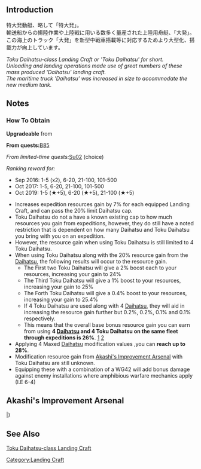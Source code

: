 {{EquipmentInfo|193}}

==Introduction==
特大発動艇、略して「特大発」。<br>
輸送船からの揚陸作業や上陸戦に用いる数多く量産された上陸用舟艇、「大発」。<br>
この海上のトラック「大発」を新型中戦車搭載等に対応するためより大型化、搭載力が向上しています。

''Toku Daihatsu-class Landing Craft or 'Toku Daihatsu' for short.''<br>
''Unloading and landing operations made use of great numbers of these mass produced 'Daihatsu' landing craft.''<br>
''The maritime truck 'Daihatsu' was increased in size to accommodate the new medium tank.''

==Notes==
<div class="mw-collapsible"><h3>How To Obtain</h3>
<div class="mw-collapsible-content">
'''Upgradeable''' from {{Equipment/Link|Daihatsu Landing Craft}}

'''From quests: '''[[Quests#B85|B85]]

''From limited-time quests: ''[[Quests/Seasonal#Su02|Su02]] (choice)

''Ranking reward for:''
* Sep 2016: 1-5 (x2), 6-20, 21-100, 101-500
* Oct 2017: 1-5, 6-20, 21-100, 101-500
* Oct 2019: 1-5 (★+5), 6-20 (★+5), 21-100 (★+5)

</div></div>


*Increases expedition resources gain by 7% for each equipped Landing Craft, and can pass the 20% limit Daihatsu cap. 
*Toku Daihatsu do not a have a known existing cap to how much resources you gain from expeditions, however, they do still have a noted restriction that is dependent on how many Daihatsu and Toku Daihatsu you bring with you on an expedition.
* However, the resource gain when using Toku Daihatsu is still limited to 4 Toku Daihatsu.
* When using Toku Daihatsu along with the 20% resource gain from the [[Daihatsu]], the following results will occur to the resource gain.
**The First two Toku Daihatsu will give a 2% boost each to your resources, increasing your gain to 24%
**The Third Toku Daihatsu will give a 1% boost to your resources, increasing your gain to 25%
**The Forth Toku Daihatsu will give a 0.4% boost to your resources, increasing your gain to 25.4%
**If 4 Toku Daihatsu are used along with 4 [[Daihatsu]], they will aid in increasing the resource gain further but 0.2%, 0.2%, 0.1% and 0.1% respectively.
** This means that the overall base bonus resource gain you can earn from using '''4 [[Daihatsu]] and 4 Toku Daihatsu on the same fleet through expeditions is 26%'''. [https://twitter.com/Ex_witch/status/796644525317890048] [https://twitter.com/Ex_witch/status/797446805847822341]
*Applying 4 Maxed [[Daihatsu]] modification values ,you can '''reach up to 28%'''.
*Modification resource gain from [[Akashi's Improvement Arsenal]] with Toku Daihatsu are still unknown.
* Equipping these with a combination of a WG42 will add bonus damage against enemy installations where amphibious warfare mechanics apply (I.E 6-4)

==Akashi's Improvement Arsenal==
{{AkashiWorkshop}}
{{AkashiWorkshopLine
|Name={{PAGENAME}}
|ItemType=LandingCraft
|Fuel=70
|Ammo=80
|Steel=120
|Baux=30
|Mats0-5=3/5
|Mats6-9=4/8
|Mats10=-
|Screws0-5=2/3
|Screws6-9=4/6
|Screws10=-
|EquipConsume0-5=2x{{Drum|Drum Canister}}
|EquipConsume6-9=1x{{LandingCraft|Daihatsu-class Landing Craft}}
|EquipConsume10=-
|Sun=K<br>&nbsp;
|Mon=K<br>&nbsp;
|Tue=K<br>&nbsp;
|Wed=&nbsp;<br>A
|Thu=&nbsp;<br>A
|Fri=&nbsp;<br>A
|Sat=K<br>&nbsp;
|2ndShip=[[Kinu#Second Upgrade|Kinu Kai Ni]]<br>[[Akitsu Maru]]
|Notes=
}}
|}

==See Also==
[[wikipedia:Toku Daihatsu-class landing craft|Toku Daihatsu-class Landing Craft]]
{{Equipmentlist}}
[[Category:Landing Craft]]